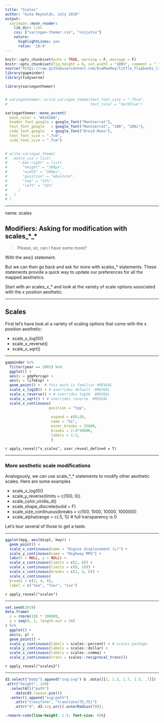 ```yaml
---
title: "Scales"
author: "Gina Reynolds, July 2019"
output:
  xaringan::moon_reader:
    lib_dir: libs
    css: ["xaringan-themer.css", "ninjutsu"]
    nature:
      highlightLines: yes
      ratio: '16:9'
---
```


```r
knitr::opts_chunk$set(echo = TRUE, warning = F, message = F)
knitr::opts_chunk$set(fig.height = 6, out.width = "100%", comment = " ", cache = T, dpi = 300)
source("https://raw.githubusercontent.com/EvaMaeRey/little_flipbooks_library/master/xaringan_reveal_parentheses_balanced.R")
library(gapminder)
library(tidyverse)
```


```r
library(xaringanthemer)


# xaringanthemer::write_xaringan_theme(text_font_size = ".75cm",
#                                      text_color = "darkblue")

xaringanthemer::mono_accent(
  base_color = "#43418A",
  header_font_google = google_font("Montserrat"),
  text_font_google   = google_font("Montserrat", "200", "200i"),
  code_font_google   = google_font("Droid Mono"),
  text_font_size = ".7cm",
  code_font_size = ".7cm")
  

# write_xaringan_theme(
#   extra_css = list(
#     ".box-right" = list(
#       "height" = "300px",
#       "width" = "300px",
#       "position" = "absolute",
#       "top" = "33%",
#       "left" = "55%"
#     )
#   )
# )

```




---

name: scales

## Modifiers: Asking for modification with scales\_\*\_\* 

> Please, sir, can I have some more?

With the aes() statement.

But we can then go back and ask for more with scales\_\* statements.  These statements provide a quick way to update our preferences for all the mapped aesthetics.   

Start with an scales_x_* and look at the variety of scale options associated with the x position aesthetic.  


---

## Scales


First let's have look at a variety of scaling options that come with the x position aesthetic:  

- scale_x_log10()
- scale_x_reverse()
- scale_x_sqrt()


---


```r
gapminder %>% 
  filter(year == 2002) %>% 
  ggplot() +
  aes(x = gdpPercap) +
  aes(y = lifeExp) +
  geom_point() +  # this much is familiar #REVEAL
  scale_x_log10() + # overrides default  #REVEAL
  scale_x_reverse() + # overrides log10  #REVEAL
  scale_x_sqrt() + # overrides reverse  #REVEAL
  scale_x_continuous(
                    position = "top",
                    
                     expand = c(0,0),
                     name = "hi", 
                     minor_breaks = 35000,
                     breaks = 2:4*10000,
                     labels = 1:3,
                     ) 
```

`r apply_reveal("x_scales", user_reveal_defined = T)`


---

### More aesthetic scale modifications

Analogously, we can use scale\_\*\_\* statements to modify other aesthetic scales.  Here are some examples

<!-- I think people find it easy to think about x and y position and adjusting those scales, and related adjustment like labs() and scale_*, but we teachers need to help extend these logics to the other aesthetics.  -->


- scale_x_log10() 
- scale_y_reverse(limits = c(100, 0)) 
- scale_color_viridis_d() 
- scale_shape_discrete(solid = F) 
- scale_size_continuous(breaks = c(100, 1000, 10000, 100000)) 
- scale_alpha(range = c(.5, 1)) # full transparency is 0


Let's tour several of those to get a taste.  

---

```r
ggplot(mpg, aes(displ, hwy)) +
  geom_point() +
  scale_x_continuous(name = "Engine displacement (L)") +
  scale_y_continuous(name = "Highway MPG") + 
  labs(x = NULL, y = NULL) +
  scale_x_continuous(limits = c(2, 6)) +
  scale_x_continuous(limits = c(0, 10)) + 
  scale_x_continuous(breaks = c(2, 4, 6)) +
  scale_x_continuous(
  breaks = c(2, 4, 6),
  label = c("two", "four", "six")
```  
  
`r apply_reveal("scales")`

---
  
```r
set.seed(2019)
data.frame(
  x = rnorm(10) * 100000,
  y = seq(0, 1, length.out = 10)
) %>% 
  ggplot() +
  aes(x, y) + 
  geom_point() +
  scale_y_continuous(labels = scales::percent) + # scales package
  scale_y_continuous(labels = scales::dollar) + 
  scale_x_continuous(labels = scales::comma) + 
  scale_y_continuous(trans = scales::reciprocal_trans())
```

`r apply_reveal("scales2")`

---


```js
d3.select("body").append("svg:svg") b .data([[1, 1.2, 1.7, 1.5, .7]]) .attr("width", 150)
.attr("height", 150)
  .selectAll("path")
    .data(d3.layout.pie())
  .enter().append("svg:path")
    .attr("transform", "translate(75,75)")
    .attr("d", d3.svg.arc().outerRadius(70));
```



```css
.remark-code{line-height: 1.5; font-size: 65%}
```
